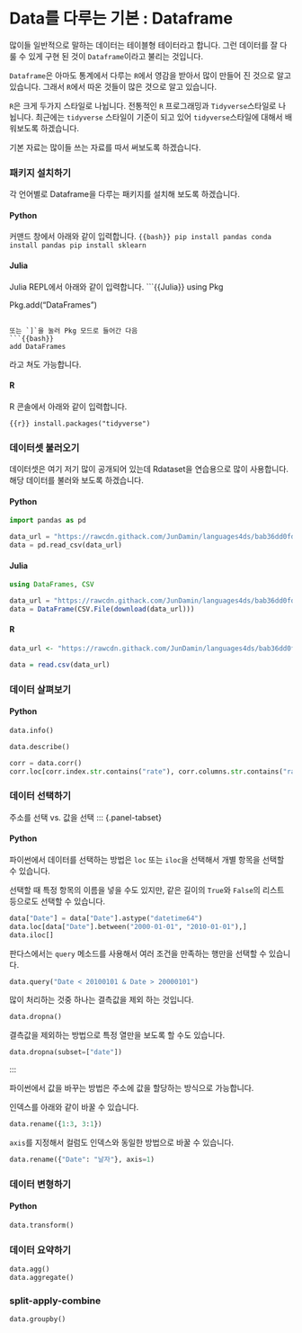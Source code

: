 # Data를 다루는 기본 : Dataframe

많이들 일반적으로 말하는 데이터는 테이블형 테이터라고 합니다.
그런 데이터를 잘 다룰 수 있게 구현 된 것이 `Dataframe`이라고 불리는 것입니다.

`Dataframe`은 아마도 통계에서 다루는 `R`에서 영감을 받아서 많이 만들어 진 것으로 알고 있습니다.
그래서 `R`에서 따온 것들이 많은 것으로 알고 있습니다.

`R`은 크게 두가지 스타일로 나뉩니다. 전통적인 `R` 프로그래밍과 `Tidyverse`스타일로 나뉩니다.
최근에는 `tidyverse` 스타일이 기준이 되고 있어 `tidyverse`스타일에 대해서 배워보도록 하겠습니다.


기본 자료는 많이들 쓰는 자료를 따서 써보도록 하겠습니다.

### 패키지 설치하기

각 언어별로 Dataframe을 다루는 패키지를 설치해 보도록 하겠습니다.

::: {.panel-tabset}

#### Python
커맨드 창에서 아래와 같이 입력합니다.
```{{bash}}
pip install pandas
conda install pandas
pip install sklearn
```

#### Julia
Julia REPL에서 아래와 같이 입력합니다.
```{{Julia}}
using Pkg

Pkg.add("DataFrames")
```

또는 `]`을 눌러 Pkg 모드로 들어간 다음 
```{{bash}}
add DataFrames
```
라고 쳐도 가능합니다.

#### R

R 콘솔에서 아래와 같이 입력합니다.

```{{r}}
install.packages("tidyverse")
```
:::

### 데이터셋 불러오기

데이터셋은 여기 저기 많이 공개되어 있는데 Rdataset을 연습용으로 많이 사용합니다.
해당 데이터를 불러와 보도록 하겠습니다.

::: {.panel-tabset}


#### Python 

```python
import pandas as pd

data_url = "https://rawcdn.githack.com/JunDamin/languages4ds/bab36dd0fd3b7f3e0fc0e710947113a625b88405/datasets/Korean_demographics_2000-2022.csv"
data = pd.read_csv(data_url)
```

#### Julia

```julia
using DataFrames, CSV

data_url = "https://rawcdn.githack.com/JunDamin/languages4ds/bab36dd0fd3b7f3e0fc0e710947113a625b88405/datasets/Korean_demographics_2000-2022.csv"
data = DataFrame(CSV.File(download(data_url)))
```

#### R

```r
data_url <- "https://rawcdn.githack.com/JunDamin/languages4ds/bab36dd0fd3b7f3e0fc0e710947113a625b88405/datasets/Korean_demographics_2000-2022.csv"

data = read.csv(data_url)

```
:::

### 데이터 살펴보기


::: {.panel-tabset}

#### Python

```python
data.info()
```


```python
data.describe()
```

```python
corr = data.corr()
corr.loc[corr.index.str.contains("rate"), corr.columns.str.contains("rate")]
```
:::

### 데이터 선택하기


주소를 선택 vs. 값을 선택
::: {.panel-tabset}

#### Python

파이썬에서 데이터를 선택하는 방법은 `loc` 또는 `iloc`을 선택해서 개별 항목을 선택할 수 있습니다.

선택할 때 특정 항목의 이름을 넣을 수도 있지만, 같은 길이의 `True`와 `False`의 리스트 등으로도 선택할 수 있습니다.

```python
data["Date"] = data["Date"].astype("datetime64")
data.loc[data["Date"].between("2000-01-01", "2010-01-01"),]
data.iloc[]
```

판다스에서는 `query` 메소드를 사용해서 여러 조건을 만족하는 행만을 선택할 수 있습니다.

```python
data.query("Date < 20100101 & Date > 20000101")
```

많이 처리하는 것중 하나는 결측값을 제외 하는 것입니다.
```python
data.dropna()
```

결측값을 제외하는 방법으로 특정 열만을 보도록 할 수도 있습니다.

```python
data.dropna(subset=["date"])
```
:::

파이썬에서 값을 바꾸는 방법은 주소에 값을 할당하는 방식으로 가능합니다.

인덱스를 아래와 같이 바꿀 수 있습니다.

```python
data.rename({1:3, 3:1})
```

`axis`를 지정해서 컬럼도 인덱스와 동일한 방법으로 바꿀 수 있습니다.

```python
data.rename({"Date": "날자"}, axis=1)
```

### 데이터 변형하기

::: {.panel-tabset}

#### Python

```python
data.transform()
```

:::


### 데이터 요약하기

```python
data.agg()
data.aggregate()
```


### split-apply-combine

```python
data.groupby()
```